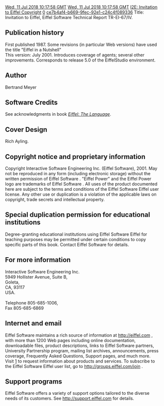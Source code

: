 [[Property:modification_date|Wed, 11 Jul 2018 10:17:58 GMT]]
[[Property:publication_date|Wed, 11 Jul 2018 10:17:58 GMT]]
[[Property:title|I2E: Invitation to Eiffel Copyright]]
[[Property:weight|0]]
[[Property:uuid|ce7b4af4-b669-9fec-92e1-c24c4f089336]]
Title: Invitation to Eiffel, Eiffel Software Technical Report TR-EI-67/IV. 

==Publication history==
First published 1987. Some revisions (in particular Web versions) have used the title "Eiffel in a Nutshell" <br/>
This version: July 2001. Introduces coverage of agents; several other improvements. Corresponds to release 5.0 of the EiffelStudio environment. 
==Author==
Bertrand Meyer 
==Software Credits==
See acknowledgments in book ''[[Eiffel: The Language]]''. 
==Cover Design==
Rich Ayling. 
==Copyright notice and proprietary information==
Copyright Interactive Software Engineering Inc. (Eiffel Software), 2001. May not be reproduced in any form (including electronic storage) without the written permission of Eiffel Software . "Eiffel Power" and the Eiffel Power logo are trademarks of Eiffel Software . All uses of the product documented here are subject to the terms and conditions of the Eiffel Software Eiffel user license. Any other use or duplication is a violation of the applicable laws on copyright, trade secrets and intellectual property. 
==Special duplication permission for educational institutions==
Degree-granting educational institutions using Eiffel Software Eiffel for teaching purposes may be permitted under certain conditions to copy specific parts of this book. Contact Eiffel Software for details. 
{{info|About Eiffel Software (Interactive Software Engineering) helps you produce software better, faster and cheaper. Eiffel Software provides a wide range of products and services based on object technology, including Eiffel Software Eiffel, a complete development environment for the full system life cycle. Eiffel Software's training courses, available worldwide, cover key management and technical topics. Eiffel Software's consultants are available to address your project needs at all levels.}}

==For more information==
Interactive Software Engineering Inc. <br/>
5949 Hollister Avenue, Suite B, <br/>
Goleta, <br/>
CA, 93117 <br/>
USA. <br/>
<br/>
Telephone 805-685-1006, <br/>
Fax 805-685-6869 
==Internet and email==
Eiffel Software maintains a rich source of information at [http://eiffel.com http://eiffel.com] , with more than 1200 Web pages including online documentation, downloadable files, product descriptions, links to Eiffel Software partners, University Partnership program, mailing list archives, announcements, press coverage, Frequently Asked Questions, Support pages, and much more. Visit [https://www.eiffel.com/company/contact/]  to request information about products and services. To subscribe to the Eiffel Software Eiffel user list, go to [http://groups.eiffel.com/join http://groups.eiffel.com/join] . 
==Support programs==
Eiffel Software offers a variety of support options tailored to the diverse needs of its customers. See [http://support.eiffel.com http://support.eiffel.com]  for details. 



